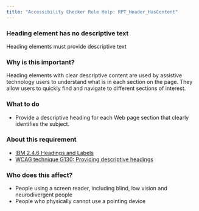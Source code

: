 ```yaml
---
title: "Accessibility Checker Rule Help: RPT_Header_HasContent"
---
```


<div className="toolHelp">
<Row>
<Column colLg={16} colMd={8} colSm={4} className="toolHead">

### Heading element has no descriptive text

<div id="locLevel"></div>

Heading elements must provide descriptive text

</Column>
</Row>
<Row>
<Column colLg={11} colMd={5} colSm={4} className="toolMain">

### Why is this important?

Heading elements with clear descriptive content are used by assistive technology users to understand what is in each section on the page. They allow users to quickly find and navigate to different sections of interest.

<div id="locSnippet"></div>

### What to do

* Provide a descriptive heading for each Web page section that clearly identifies the subject.

</Column>
<Column colLg={5} colMd={3} colSm={4} className="toolLeft">

### About this requirement

* [IBM 2.4.6 Headings and Labels](https://www.ibm.com/able/requirements/requirements/#2_4_6)
* [WCAG technique G130: Providing descriptive headings](https://www.w3.org/WAI/WCAG21/Techniques/general/G130)

### Who does this affect?

* People using a screen reader, including blind, low vision and neurodivergent people
* People who physically cannot use a pointing device

</Column>
</Row>
</div>

